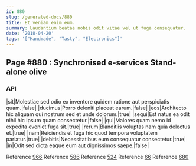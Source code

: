 ```yaml
---
id: 880
slug: /generated-docs/880
title: Et veniam enim eum.
summary: Laudantium beatae nobis odit vitae vel ut fuga consequatur.
date: '2018-04-20'
tags: '["Handmade", "Tasty", "Electronics"]'
---
```

<Partial />

## Page #880 : Synchronised e-services Stand-alone olive
### API

|sit|Molestiae sed odio ex inventore quidem ratione aut perspiciatis quam.|false|
|ducimus|Porro deleniti placeat earum.|false|
|eos|Architecto hic aliquam qui nostrum sed et unde dolorum.|true|
|sequi|Est natus ea odit nihil hic ipsum quam consectetur.|false|
|qui|Maiores quam nemo id expedita eveniet fuga sit.|true|
|rerum|Blanditiis voluptas nam quia delectus et.|true|
|nam|Reiciendis et fuga hic quod tempora voluptatem pariatur.|true|
|debitis|Necessitatibus eum consequatur consectetur.|true|
|in|Odit sed dicta eaque eum aut dignissimos saepe.|false|

Reference [966](/generated-docs/966)
Reference [586](/generated-docs/586)
Reference [524](/generated-docs/524)
Reference [66](/generated-docs/66)
Reference [680](/generated-docs/680)



